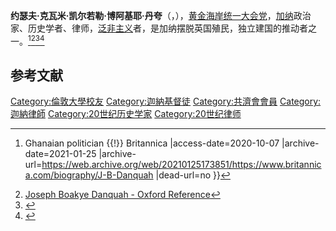 '''约瑟夫·克瓦米·凯尔若勒·博阿基耶·丹夸'''（{{lang-en|'''Joseph Kwame Kyeretwie Boakye Danquah'''}}，{{bd|1895年|12月18日|1965年|2月4日|catIdx=J}}），[[黄金海岸统一大会党|黄金海岸统一大会党]]，[[加纳|加纳]]政治家、历史学者、律师，[[泛非主义|泛非主义]]者，是加纳摆脱英国殖民，独立建国的推动者之一。<ref>{{Cite web |url=https://www.britannica.com/biography/J-B-Danquah |title=J.B. Danquah {{!}} Ghanaian politician {{!}} Britannica |access-date=2020-10-07 |archive-date=2021-01-25 |archive-url=https://web.archive.org/web/20210125173851/https://www.britannica.com/biography/J-B-Danquah |dead-url=no }}</ref><ref>[https://www.oxfordreference.com/view/10.1093/oi/authority.20110803095700416 Joseph Boakye Danquah - Oxford Reference]</ref><ref>{{Cite web |url=https://www.blackpast.org/global-african-history/danquah-j-b-1895-1965/ |title=J.B. Danquah (1895-1965) - BlackPast |access-date=2020-10-07 |archive-date=2020-11-27 |archive-url=https://web.archive.org/web/20201127065931/https://www.blackpast.org/global-african-history/danquah-j-b-1895-1965/ |dead-url=no }}</ref><ref>{{Cite web |url=https://www.ghanaweb.com/GhanaHomePage/NewsArchive/True-history-of-Dr-Joseph-Boakye-Danquah-742064 |title=True history of Dr. Joseph Boakye Danquah - GhanaWeb |access-date=2020-10-07 |archive-date=2020-10-09 |archive-url=https://web.archive.org/web/20201009133129/https://www.ghanaweb.com/GhanaHomePage/NewsArchive/True-history-of-Dr-Joseph-Boakye-Danquah-742064 |dead-url=no }}</ref>

== 参考文献 ==
{{Reflist}}

[[Category:倫敦大學校友|Category:倫敦大學校友]]
[[Category:迦納基督徒|Category:迦納基督徒]]
[[Category:共濟會會員|Category:共濟會會員]]
[[Category:迦納律師|Category:迦納律師]]
[[Category:20世纪历史学家|Category:20世纪历史学家]]
[[Category:20世纪律师|Category:20世纪律师]]